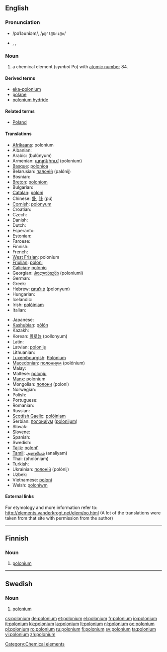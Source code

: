 {{also|Polonium}}
==English==
{{elements|Po|bismuth|Bi|astatine|At}}

===Pronunciation===
* {{a|RP}} /pəˈləʊniəm/, /<tt>p@"l@Uni@m</tt>/
* {{a|US}} {{enPR|pəlōʹnēəm}}, {{IPA|/pəˈloʊniəm/}}, {{SAMPA|/p@"loUni@m/}}
*: {{rhymes|əʊniəm}}

===Noun===
{{en-noun|-}}
{{wikipedia}}

# a chemical element (''symbol'' Po) with [[atomic number]] 84.

====Derived terms====
* [[eka-polonium]]
* [[polane]]
* [[polonium hydride]]

====Related terms====
* [[Poland]]<!--after which polonium is named-->

====Translations====
{{trans-top|chemical element}}
* [[Afrikaans]]: polonium
* Albanian: {{t-|sq|polonium|xs=Albanian}}
* Arabic: {{Arab|[[بولونيوم]]}} (bulúnyum) {{m}}
* Armenian: [[պոլոնիում]] (polonium)
* [[Basque]]: [[polonioa]]
* Belarusian: [[палонiй]] (palónij) {{m}}
* Bosnian: {{t-|bs|polonij}}
* [[Breton]]: [[poloniom]]
* Bulgarian: {{t-|bg|полоний|m|tr=polónij|sc=Cyrl}}
* [[Catalan]]: [[poloni]]
* Chinese: [[釙]], [[钋]] (pú)
* [[Cornish]]: [[polonyum]]
* Croatian: {{t-|hr|polonij}}
* Czech: {{t+|cs|polonium}}
* Danish: {{t-|da|polonium}}
* Dutch: {{t+|nl|polonium|n}}
* Esperanto: {{t-|eo|polonio|xs=Esperanto}}
* Estonian: {{t-|et|poloonium}}
* Faroese: {{t-|fo|polonium|xs=Faroese}}
* Finnish: {{t+|fi|polonium}}
* French: {{t+|fr|polonium|m}}
* [[West Frisian]]: polonium
* [[Friulian]]: [[poloni]]
* [[Galician]]: [[polonio]]
* Georgian: [[პოლონიუმი]] (poloniumi)
* German: {{t+|de|Polonium|n}}
* Greek: {{t+|el|πολώνιο|n|tr=polónio|sc=Grek}}
* Hebrew: [[פולוניום]] (polonyum)
* Hungarian: {{t+|hu|polónium}}
* Icelandic: {{t+|is|pólon}}
* Irish: [[polóiniam]]
* Italian: {{t+|it|polonio|m}}
{{trans-mid}}
* Japanese: {{t+|ja|ポロニウム|tr=poroniumu|sc=Jpan}}
* [[Kashubian]]: [[pòlón]]
* Kazakh: {{t-|kk|полоний|tr=polonii|sc=Cyrl|xs=Kazakh}}
* Korean: [[폴로늄]] (pollonyum)
* Latin: {{t+|la|polonium}}
* Latvian: [[polonijs]]
* Lithuanian: {{t+|lt|polonis|xs=Lithuanian}}
* [[Luxembourgish]]: [[Polonium]]
* [[Macedonian]]: [[полониум]] (polónium) {{m}}
* Malay: {{t-|ms|polonium|xs=Malay}}
* Maltese: [[polonju]]
* [[Manx]]: polonium
* Mongolian: [[полони]] (poloni)
* Norwegian: {{t-|no|polonium}}
* Polish: {{t+|pl|polon|m}}
* Portuguese: {{t+|pt|polónio|m}}
* Romanian: {{t+|ro|poloniu|n}}
* Russian: {{t+|ru|полоний|m|tr=polónij|sc=Cyrl}}
* [[Scottish Gaelic]]: [[polòiniam]]
* Serbian: [[полониjум]] ([[polonijum]]) {{m}}
* Slovak: {{t-|sk|polonium}}
* Slovene: {{t+|sl|polonij}}
* Spanish: {{t+|es|polonio|m}}
* Swedish: {{t+|sv|polonium|n}}
* [[Tajik]]: [[poloni']]
* [[Tamil]]: [[அனலியம்]] (analiyam)
* Thai: {{Thai|[[พอโลเนียม]]}} (pholōniam)
* Turkish: {{t+|tr|polonyum}}
* Ukrainian: [[полонiй]] (polónij) {{m}}
* Uzbek: {{t-|uz|полоний|tr=poloniy|sc=Cyrl|xs=Uzbek}}
* Vietnamese: [[poloni]]
* Welsh: [[poloniwm]]
{{trans-bottom}}

====External links====
For etymology and more information refer to:
http://elements.vanderkrogt.net/elem/po.html
(A lot of the translations were taken from that site with permission from the author)

[[Category:Chemical elements]]

----

==Finnish==
{{wikipedia|lang=fi}}

===Noun===
{{fi-noun}}

# {{element|lang=fi}} [[#English|polonium]]


----
==Swedish==
{{wikipedia|lang=sv}}

===Noun===
{{infl|sv|noun|g=n}}
{{sv-noun-unc-n|2=poloniumet}}

# {{context|chemical element|lang=sv}} [[#English|polonium]]

[[cs:polonium]]
[[de:polonium]]
[[et:polonium]]
[[el:polonium]]
[[fr:polonium]]
[[io:polonium]]
[[it:polonium]]
[[kk:polonium]]
[[la:polonium]]
[[lt:polonium]]
[[nl:polonium]]
[[oc:polonium]]
[[pl:polonium]]
[[ro:polonium]]
[[ru:polonium]]
[[fi:polonium]]
[[sv:polonium]]
[[ta:polonium]]
[[vi:polonium]]
[[zh:polonium]]